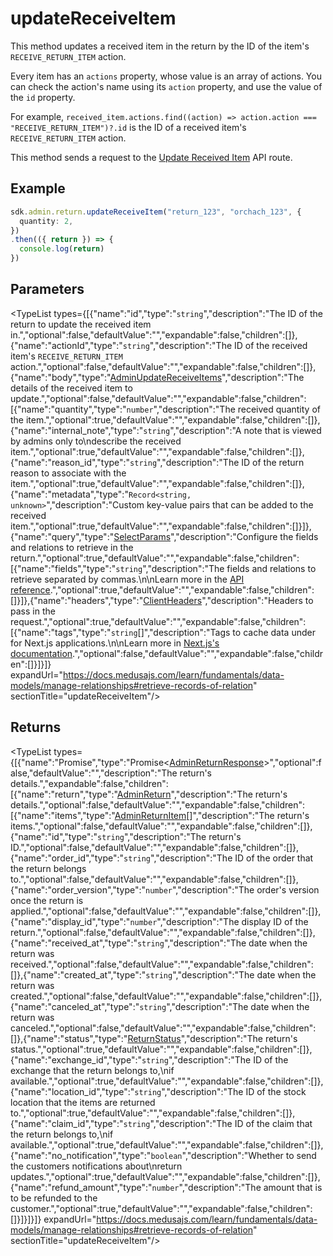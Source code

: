 
# updateReceiveItem

This method updates a received item in the return by the ID of the item's `RECEIVE_RETURN_ITEM` action.

Every item has an `actions` property, whose value is an array of actions. You can check the action's name 
using its `action` property, and use the value of the `id` property.

For example, `received_item.actions.find((action) => action.action === "RECEIVE_RETURN_ITEM")?.id` is 
the ID of a received item's `RECEIVE_RETURN_ITEM` action.

This method sends a request to the
[Update Received Item](https://docs.medusajs.com/api/admin#returns\_postreturnsidreceiveitemsaction\_id)
API route.

## Example

```ts
sdk.admin.return.updateReceiveItem("return_123", "orchach_123", {
  quantity: 2,
})
.then(({ return }) => {
  console.log(return)
})
```

## Parameters

<TypeList types={[{"name":"id","type":"`string`","description":"The ID of the return to update the received item in.","optional":false,"defaultValue":"","expandable":false,"children":[]},{"name":"actionId","type":"`string`","description":"The ID of the received item's `RECEIVE_RETURN_ITEM` action.","optional":false,"defaultValue":"","expandable":false,"children":[]},{"name":"body","type":"[AdminUpdateReceiveItems](../../../../../types/HttpTypes/interfaces/types.HttpTypes.AdminUpdateReceiveItems/page.mdx)","description":"The details of the received item to update.","optional":false,"defaultValue":"","expandable":false,"children":[{"name":"quantity","type":"`number`","description":"The received quantity of the item.","optional":true,"defaultValue":"","expandable":false,"children":[]},{"name":"internal_note","type":"`string`","description":"A note that is viewed by admins only to\ndescribe the received item.","optional":true,"defaultValue":"","expandable":false,"children":[]},{"name":"reason_id","type":"`string`","description":"The ID of the return reason to associate with the item.","optional":true,"defaultValue":"","expandable":false,"children":[]},{"name":"metadata","type":"`Record<string, unknown>`","description":"Custom key-value pairs that can be added to the received item.","optional":true,"defaultValue":"","expandable":false,"children":[]}]},{"name":"query","type":"[SelectParams](../../../../../types/HttpTypes/interfaces/types.HttpTypes.SelectParams/page.mdx)","description":"Configure the fields and relations to retrieve in the return.","optional":true,"defaultValue":"","expandable":false,"children":[{"name":"fields","type":"`string`","description":"The fields and relations to retrieve separated by commas.\n\nLearn more in the [API reference](https://docs.medusajs.com/api/store#select-fields-and-relations).","optional":true,"defaultValue":"","expandable":false,"children":[]}]},{"name":"headers","type":"[ClientHeaders](../../../types/js_sdk.admin.ClientHeaders/page.mdx)","description":"Headers to pass in the request.","optional":true,"defaultValue":"","expandable":false,"children":[{"name":"tags","type":"`string`[]","description":"Tags to cache data under for Next.js applications.\n\nLearn more in [Next.js's documentation](https://nextjs.org/docs/app/building-your-application/caching#fetch-optionsnexttags-and-revalidatetag).","optional":false,"defaultValue":"","expandable":false,"children":[]}]}]} expandUrl="https://docs.medusajs.com/learn/fundamentals/data-models/manage-relationships#retrieve-records-of-relation" sectionTitle="updateReceiveItem"/>

## Returns

<TypeList types={[{"name":"Promise","type":"Promise&#60;[AdminReturnResponse](../../../../../types/HttpTypes/interfaces/types.HttpTypes.AdminReturnResponse/page.mdx)&#62;","optional":false,"defaultValue":"","description":"The return's details.","expandable":false,"children":[{"name":"return","type":"[AdminReturn](../../../../../types/HttpTypes/interfaces/types.HttpTypes.AdminReturn/page.mdx)","description":"The return's details.","optional":false,"defaultValue":"","expandable":false,"children":[{"name":"items","type":"[AdminReturnItem](../../../../../types/HttpTypes/interfaces/types.HttpTypes.AdminReturnItem/page.mdx)[]","description":"The return's items.","optional":false,"defaultValue":"","expandable":false,"children":[]},{"name":"id","type":"`string`","description":"The return's ID.","optional":false,"defaultValue":"","expandable":false,"children":[]},{"name":"order_id","type":"`string`","description":"The ID of the order that the return belongs to.","optional":false,"defaultValue":"","expandable":false,"children":[]},{"name":"order_version","type":"`number`","description":"The order's version once the return is applied.","optional":false,"defaultValue":"","expandable":false,"children":[]},{"name":"display_id","type":"`number`","description":"The display ID of the return.","optional":false,"defaultValue":"","expandable":false,"children":[]},{"name":"received_at","type":"`string`","description":"The date when the return was received.","optional":false,"defaultValue":"","expandable":false,"children":[]},{"name":"created_at","type":"`string`","description":"The date when the return was created.","optional":false,"defaultValue":"","expandable":false,"children":[]},{"name":"canceled_at","type":"`string`","description":"The date when the return was canceled.","optional":false,"defaultValue":"","expandable":false,"children":[]},{"name":"status","type":"[ReturnStatus](../../../../../order/types/order.ReturnStatus/page.mdx)","description":"The return's status.","optional":true,"defaultValue":"","expandable":false,"children":[]},{"name":"exchange_id","type":"`string`","description":"The ID of the exchange that the return belongs to,\nif available.","optional":true,"defaultValue":"","expandable":false,"children":[]},{"name":"location_id","type":"`string`","description":"The ID of the stock location that the items are returned to.","optional":true,"defaultValue":"","expandable":false,"children":[]},{"name":"claim_id","type":"`string`","description":"The ID of the claim that the return belongs to,\nif available.","optional":true,"defaultValue":"","expandable":false,"children":[]},{"name":"no_notification","type":"`boolean`","description":"Whether to send the customers notifications about\nreturn updates.","optional":true,"defaultValue":"","expandable":false,"children":[]},{"name":"refund_amount","type":"`number`","description":"The amount that is to be refunded to the customer.","optional":true,"defaultValue":"","expandable":false,"children":[]}]}]}]} expandUrl="https://docs.medusajs.com/learn/fundamentals/data-models/manage-relationships#retrieve-records-of-relation" sectionTitle="updateReceiveItem"/>
